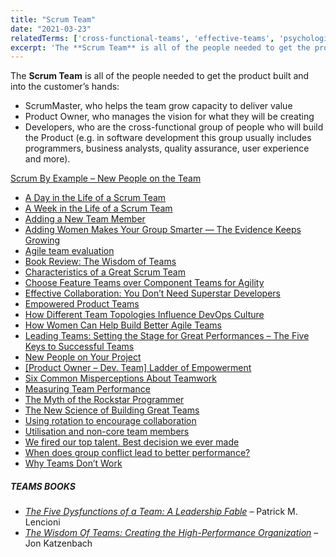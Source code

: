```yaml
---
title: "Scrum Team"
date: "2021-03-23"
relatedTerms: ['cross-functional-teams', 'effective-teams', 'psychological-safety', 'special-teams', 'stable-teams', 'team-size']
excerpt: 'The **Scrum Team** is all of the people needed to get the product built and into the'
---
```


The **Scrum Team** is all of the people needed to get the product built and into the customer’s hands:

- ScrumMaster, who helps the team grow capacity to deliver value
- Product Owner, who manages the vision for what they will be creating
- Developers, who are the cross-functional group of people who will build the Product (e.g. in software development this group usually includes programmers, business analysts, quality assurance, user experience and more).

[Scrum By Example – New People on the Team](/blog/scrummaster-tales-new-people-on-the-team)

<HighlightBox heading="Resource Links" variant="resourceLinks">

- [A Day in the Life of a Scrum Team](https://www.youtube.com/watch?v=q1RqhRcPJZ0)
- [A Week in the Life of a Scrum Team](https://agilelearninglabs.com/resources/a-week-in-the-life-of-a-scrum-team/)
- [Adding a New Team Member](https://blog.gdinwiddie.com/2013/03/27/adding-a-new-team-member/)
- [Adding Women Makes Your Group Smarter — The Evidence Keeps Growing](https://bobsutton.typepad.com/my_weblog/2012/08/adding-women-makes-your-group-smarter-the-evdience-keeps-growing.html)
- [Agile team evaluation](https://docs.microsoft.com/en-gb/archive/blogs/ericgu/agile-team-evaluation)
- [Book Review: The Wisdom of Teams](https://agilecomplexificationinverter.blogspot.com/2016/11/book-review-wisdom-of-teams.html)
- [Characteristics of a Great Scrum Team](https://www.infoq.com/articles/great-scrum-team/)
- [Choose Feature Teams over Component Teams for Agility](https://www.infoq.com/articles/scaling-lean-agile-feature-teams/)
- [Effective Collaboration: You Don’t Need Superstar Developers](https://blog.lunarlogic.com/2017/effective-collaboration-superstar-developers/)
- [Empowered Product Teams](https://www.svpg.com/empowered-product-teams/)
- [How Different Team Topologies Influence DevOps Culture](https://www.infoq.com/articles/devops-team-topologies/)
- [How Women Can Help Build Better Agile Teams](https://www.agileconnection.com/article/how-women-can-help-build-better-agile-teams)
- [Leading Teams: Setting the Stage for Great Performances – The Five Keys to Successful Teams](https://hbswk.hbs.edu/archive/2996.html)
- [New People on Your Project](/blog/new-people-on-your-project)
- [\[Product Owner – Dev. Team\] Ladder of Empowerment](https://innovagility.com/2018/09/11/product-owner-dev-team-ladder-of-empowerment/)
- [Six Common Misperceptions About Teamwork](https://hbr.org/2011/06/six-common-misperceptions-abou)
- [Measuring Team Performance](https://innolution.com/blog/team-performance-measureshttps://innolution.com/blog/team-performance-measures)
- [The Myth of the Rockstar Programmer](https://www.hanselman.com/blog/the-myth-of-the-rockstar-programmer)
- [The New Science of Building Great Teams](https://hbr.org/2012/04/the-new-science-of-building-great-teams)
- [Using rotation to encourage collaboration](https://www.etsy.com/codeascraft/engineering-rotation/)
- [Utilisation and non-core team members](https://www.allankellyassociates.co.uk/archives/1640/utilisation-and-non-core-team-members/)
- [We fired our top talent. Best decision we ever made](https://www.freecodecamp.org/news/we-fired-our-top-talent-best-decision-we-ever-made-4c0a99728fde/)
- [When does group conflict lead to better performance?](https://www.bps.org.uk/research-digest/when-does-group-conflict-lead-better-performance)
- [Why Teams Don’t Work](https://collaborativeleadershipteam.com/blog/2016/7/18/why-teams-dont-work)

##### TEAMS BOOKS

- [_The Five Dysfunctions of a Team: A Leadership Fable_](https://www.amazon.ca/Five-Dysfunctions-Team-Enhanced-Leadership-ebook/dp/B006960LQW/&tag=notesfromatoo-20/&tag=notesfromatoo-20) – Patrick M. Lencioni
- _[The Wisdom Of Teams: Creating the High-Performance Organization](https://www.amazon.ca/The-Wisdom-Teams-High-Performance-Organization/dp/0060522003/&tag=notesfromatoo-20/&tag=notesfromatoo-20)_ – Jon Katzenbach

</HighlightBox>
